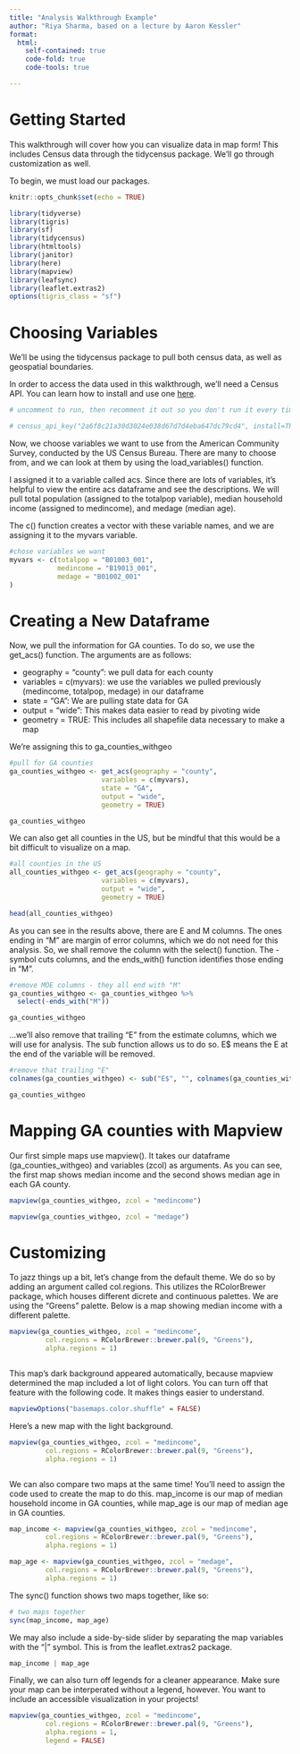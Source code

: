 ```yaml
---
title: "Analysis Walkthrough Example"
author: "Riya Sharma, based on a lecture by Aaron Kessler"
format:
  html:
    self-contained: true
    code-fold: true
    code-tools: true

---
```


# Getting Started

This walkthrough will cover how you can visualize data in map form! This includes Census data through the tidycensus package. We'll go through customization as well. 

To begin, we must load our packages. 

```r
knitr::opts_chunk$set(echo = TRUE)

library(tidyverse)
library(tigris)
library(sf)
library(tidycensus)
library(htmltools)
library(janitor)
library(here)
library(mapview)
library(leafsync)
library(leaflet.extras2)
options(tigris_class = "sf")


```

# Choosing Variables

We'll be using the tidycensus package to pull both census data, as well as geospatial boundaries. 

In order to access the data used in this walkthrough, we'll need a Census API. You can learn how to install and use one [here](https://walker-data.com/tidycensus/articles/basic-usage.html). 

```r

# uncomment to run, then recomment it out so you don't run it every time

# census_api_key("2a6f8c21a30d3024e038d67d7d4eba647dc79cd4", install=TRUE, overwrite = TRUE)


```

Now, we choose variables we want to use from the American Community Survey, conducted by the US Census Bureau. There are many to choose from, and we can look at them by using the load_variables() function. 

I assigned it to a variable called acs. Since there are lots of variables, it's helpful to view the entire acs dataframe and see the descriptions. We will pull total population (assigned to the totalpop variable), median household income (assigned to medincome), and medage (median age). 

The c() function creates a vector with these variable names, and we are assigning it to the myvars variable. 

```r
#chose variables we want
myvars <- c(totalpop = "B01003_001",
            medincome = "B19013_001",
            medage = "B01002_001"
)
```

# Creating a New Dataframe

Now, we pull the information for GA counties. To do so, we use the get_acs() function. The arguments are as follows: 

- geography = "county": we pull data for each county
- variables = c(myvars): we use the variables we pulled previously (medincome, totalpop, medage) in our dataframe
- state = "GA": We are pulling state data for GA
- output = "wide": This makes data easier to read by pivoting wide
- geometry = TRUE: This includes all shapefile data necessary to make a map

We're assigning this to ga_counties_withgeo

```r
#pull for GA counties
ga_counties_withgeo <- get_acs(geography = "county",
                       variables = c(myvars),
                       state = "GA",
                       output = "wide",
                       geometry = TRUE)

ga_counties_withgeo
```

We can also get all counties in the US, but be mindful that this would be a bit difficult to visualize on a map. 

```r
#all counties in the US
all_counties_withgeo <- get_acs(geography = "county",
                       variables = c(myvars),
                       output = "wide",
                       geometry = TRUE)

head(all_counties_withgeo)
```

As you can see in the results above, there are E and M columns. The ones ending in "M" are margin of error columns, which we do not need for this analysis. So, we shall remove the column with the select() function. The - symbol cuts columns, and the ends_with() function identifies those ending in "M".  

```r
#remove MOE columns - they all end with "M"
ga_counties_withgeo <- ga_counties_withgeo %>%
  select(-ends_with("M"))

ga_counties_withgeo
```

...we'll also remove that trailing "E" from the estimate columns, which we will use for analysis. The sub function allows us to do so. E$ means the E at the end of the variable will be removed. 
```r
#remove that trailing "E"
colnames(ga_counties_withgeo) <- sub("E$", "", colnames(ga_counties_withgeo)) # $ means end of string only

ga_counties_withgeo
```

# Mapping GA counties with Mapview

Our first simple maps use mapview(). It takes our dataframe (ga_counties_withgeo) and variables (zcol) as arguments. As you can see,  the first map shows median income and the second shows median age in each GA county. 

```r

mapview(ga_counties_withgeo, zcol = "medincome")

mapview(ga_counties_withgeo, zcol = "medage")

```
# Customizing

To jazz things up a bit, let's change from the default theme. We do so by adding an argument called col.regions. This utilizes the RColorBrewer package, which houses different dicrete and continuous palettes. We are using the "Greens" palette. Below is a map showing median income with a different palette.  

```r

mapview(ga_counties_withgeo, zcol = "medincome", 
         col.regions = RColorBrewer::brewer.pal(9, "Greens"), 
         alpha.regions = 1)



```

This map’s dark background appeared automatically, because mapview determined the map included a lot of light colors. You can turn off that feature with the following code. It makes things easier to understand. 

```r

mapviewOptions("basemaps.color.shuffle" = FALSE)


```

Here's a new map with the light background. 

```r

mapview(ga_counties_withgeo, zcol = "medincome", 
         col.regions = RColorBrewer::brewer.pal(9, "Greens"), 
         alpha.regions = 1)



```

We can also compare two maps at the same time! You'll need to assign the code used to create the map to do this. map_income is our map of median household income in GA counties, while map_age is our map of median age in GA counties. 

```r

map_income <- mapview(ga_counties_withgeo, zcol = "medincome", 
         col.regions = RColorBrewer::brewer.pal(9, "Greens"), 
         alpha.regions = 1)

map_age <- mapview(ga_counties_withgeo, zcol = "medage", 
         col.regions = RColorBrewer::brewer.pal(9, "Greens"), 
         alpha.regions = 1)


```

The sync() function shows two maps together, like so: 

```r
# two maps together
sync(map_income, map_age)


```

We may also include a side-by-side slider by separating the map variables with the "|" symbol. This is from the leaflet.extras2 package. 

```r

map_income | map_age


```

Finally, we can also turn off legends for a cleaner appearance. Make sure your map can be interperated without a legend, however. You want to include an accessible visualization in your projects!


```r

mapview(ga_counties_withgeo, zcol = "medincome", 
         col.regions = RColorBrewer::brewer.pal(9, "Greens"), 
         alpha.regions = 1,
         legend = FALSE)


```

